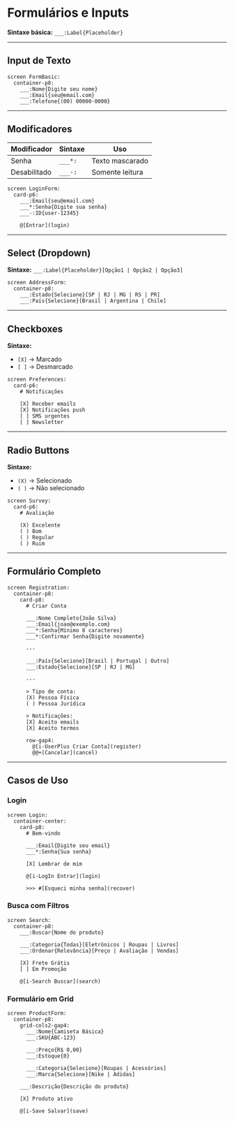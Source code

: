 # Formulários e Inputs


**Sintaxe básica:** `___:Label{Placeholder}`

---

## Input de Texto

<DslExample title="Input Básico" description="Campo de texto simples">

```dsl
screen FormBasic:
  container-p8:
    ___:Nome{Digite seu nome}
    ___:Email{seu@email.com}
    ___:Telefone{(00) 00000-0000}
```

</DslExample>

---

## Modificadores

| Modificador | Sintaxe | Uso |
|-------------|---------|-----|
| Senha | `___*:` | Texto mascarado |
| Desabilitado | `___-:` | Somente leitura |

<DslExample title="Modificadores" description="Senha e desabilitado">

```dsl
screen LoginForm:
  card-p6:
    ___:Email{seu@email.com}
    ___*:Senha{Digite sua senha}
    ___-:ID{user-12345}
    
    @[Entrar](login)
```

</DslExample>

---

## Select (Dropdown)

**Sintaxe:** `___:Label{Placeholder}[Opção1 | Opção2 | Opção3]`

<DslExample title="Select" description="Menu com opções">

```dsl
screen AddressForm:
  container-p8:
    ___:Estado{Selecione}[SP | RJ | MG | RS | PR]
    ___:País{Selecione}[Brasil | Argentina | Chile]
```

</DslExample>

---

## Checkboxes

**Sintaxe:**
- `[X]` → Marcado
- `[ ]` → Desmarcado

<DslExample title="Checkboxes" description="Seleção múltipla">

```dsl
screen Preferences:
  card-p6:
    # Notificações
    
    [X] Receber emails
    [X] Notificações push
    [ ] SMS urgentes
    [ ] Newsletter
```

</DslExample>

---

## Radio Buttons

**Sintaxe:**
- `(X)` → Selecionado
- `( )` → Não selecionado

<DslExample title="Radio Buttons" description="Seleção única">

```dsl
screen Survey:
  card-p6:
    # Avaliação
    
    (X) Excelente
    ( ) Bom
    ( ) Regular
    ( ) Ruim
```

</DslExample>

---

## Formulário Completo

<DslExample title="Exemplo Completo" description="Todos os tipos de input">

```dsl
screen Registration:
  container-p8:
    card-p8:
      # Criar Conta
      
      ___:Nome Completo{João Silva}
      ___:Email{joao@exemplo.com}
      ___*:Senha{Mínimo 8 caracteres}
      ___*:Confirmar Senha{Digite novamente}
      
      ---
      
      ___:País{Selecione}[Brasil | Portugal | Outro]
      ___:Estado{Selecione}[SP | RJ | MG]
      
      ---
      
      > Tipo de conta:
      (X) Pessoa Física
      ( ) Pessoa Jurídica
      
      > Notificações:
      [X] Aceito emails
      [X] Aceito termos
      
      row-gap4:
        @[i-UserPlus Criar Conta](register)
        @@+[Cancelar](cancel)
```

</DslExample>

---

## Casos de Uso

### Login

<DslExample title="Formulário de Login" description="Email e senha">

```dsl
screen Login:
  container-center:
    card-p8:
      # Bem-vindo
      
      ___:Email{Digite seu email}
      ___*:Senha{Sua senha}
      
      [X] Lembrar de mim
      
      @[i-LogIn Entrar](login)
      
      >>> #[Esqueci minha senha](recover)
```

</DslExample>

### Busca com Filtros

<DslExample title="Busca e Filtros" description="Inputs e selects combinados">

```dsl
screen Search:
  container-p8:
    ___:Buscar{Nome do produto}
    
    ___:Categoria{Todas}[Eletrônicos | Roupas | Livros]
    ___:Ordenar{Relevância}[Preço | Avaliação | Vendas]
    
    [X] Frete Grátis
    [ ] Em Promoção
    
    @[i-Search Buscar](search)
```

</DslExample>

### Formulário em Grid

<DslExample title="Layout em Colunas" description="Grid para formulários complexos">

```dsl
screen ProductForm:
  container-p8:
    grid-cols2-gap4:
      ___:Nome{Camiseta Básica}
      ___:SKU{ABC-123}
      
      ___:Preço{R$ 0,00}
      ___:Estoque{0}
      
      ___:Categoria{Selecione}[Roupas | Acessórios]
      ___:Marca{Selecione}[Nike | Adidas]
    
    ___:Descrição{Descrição do produto}
    
    [X] Produto ativo
    
    @[i-Save Salvar](save)
```

</DslExample>
